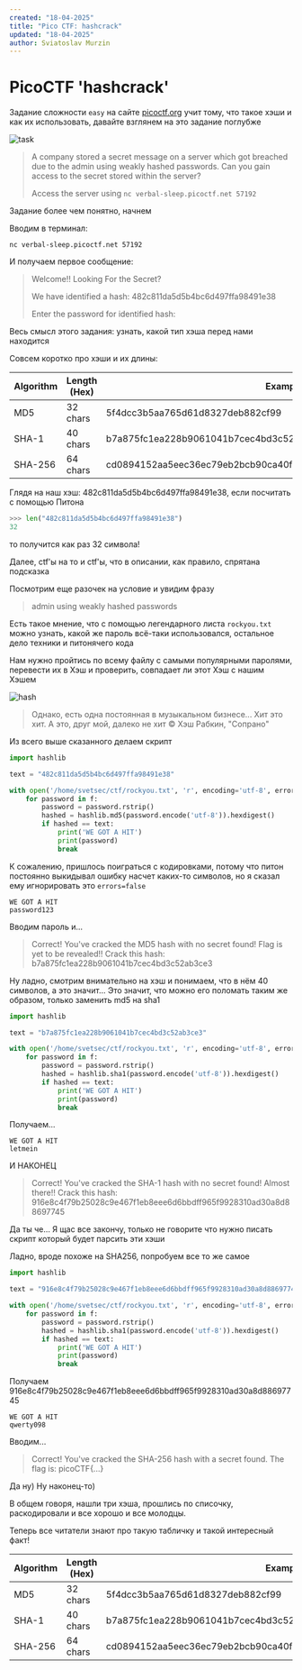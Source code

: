 ```yaml
---
created: "18-04-2025"
title: "Pico CTF: hashcrack"
updated: "18-04-2025"
author: Sviatoslav Murzin
---
```


# PicoCTF 'hashcrack'

Задание сложности `easy` на сайте [picoctf.org](https://play.picoctf.org/practice/challenge/475?category=2&difficulty=1&page=1) учит тому, что такое хэши и как их использовать, давайте взглянем на это задание поглубже

![task](/markdown/images/task.png 'Задание')

>A company stored a secret message on a server which got breached due to the admin using weakly hashed passwords. Can you gain access to the secret stored within the server?
>
>Access the server using `nc verbal-sleep.picoctf.net 57192`

Задание более чем понятно, начнем 

Вводим в терминал:

```
nc verbal-sleep.picoctf.net 57192
```

И получаем первое сообщение:

> Welcome!! Looking For the Secret?
>
> We have identified a hash: 482c811da5d5b4bc6d497ffa98491e38
>
> Enter the password for identified hash:

Весь смысл этого задания: узнать, какой тип хэша перед нами находится

Совсем коротко про хэши и их длины:

| Algorithm | Length (Hex) | Example |
| - | - | - |
|MD5 | 32 chars | 5f4dcc3b5aa765d61d8327deb882cf99|
SHA-1 | 40 chars | b7a875fc1ea228b9061041b7cec4bd3c52ab3ce3
SHA-256 | 64 chars | cd0894152aa5eec36ec79eb2bcb90ca40f056804530f40732b4957a496b23dc8

Глядя на наш хэш: 482c811da5d5b4bc6d497ffa98491e38, если посчитать с помощью Питона

```python
>>> len("482c811da5d5b4bc6d497ffa98491e38")
32
```

то получится как раз 32 символа!

Далее, ctf'ы на то и ctf'ы, что в описании, как правило, спрятана подсказка

Посмотрим еще разочек на условие и увидим фразу

>admin using weakly hashed passwords

Есть такое мнение, что с помощью легендарного листа `rockyou.txt` можно узнать, какой же пароль всё-таки использовался, остальное дело техники и питонячего кода

Нам нужно пройтись по всему файлу с самыми популярными паролями, перевести их в Хэш и проверить, совпадает ли этот Хэш с нашим Хэшем

![hash](/markdown/images/hesh.png)
> Однако, есть одна постоянная в музыкальном бизнесе... Хит это хит. А это, друг мой, далеко не хит © Хэш Рабкин, "Сопрано"

Из всего выше сказанного делаем скрипт

```python
import hashlib

text = "482c811da5d5b4bc6d497ffa98491e38"

with open('/home/svetsec/ctf/rockyou.txt', 'r', encoding='utf-8', errors='ignore') as f:
    for password in f:
        password = password.rstrip()
        hashed = hashlib.md5(password.encode('utf-8')).hexdigest()
        if hashed == text:
            print('WE GOT A HIT')
            print(password)
            break

```

К сожалению, пришлось поиграться с кодировками, потому что питон постоянно выкидывал ошибку насчет каких-то символов, но я сказал ему игнорировать это `errors=false`

```
WE GOT A HIT
password123
```

Вводим пароль и...

>Correct! You've cracked the MD5 hash with no secret found!
>Flag is yet to be revealed!! Crack this hash: b7a875fc1ea228b9061041b7cec4bd3c52ab3ce3

Ну ладно, смотрим внимательно на хэш и понимаем, что в нём 40 символов, а это значит... Это значит, что можно его поломать таким же образом, только заменить md5 на sha1


```python
import hashlib

text = "b7a875fc1ea228b9061041b7cec4bd3c52ab3ce3"

with open('/home/svetsec/ctf/rockyou.txt', 'r', encoding='utf-8', errors='ignore') as f:
    for password in f:
        password = password.rstrip()
        hashed = hashlib.sha1(password.encode('utf-8')).hexdigest()
        if hashed == text:
            print('WE GOT A HIT')
            print(password)
            break

```

Получаем...

```
WE GOT A HIT
letmein
```

И НАКОНЕЦ

> Correct! You've cracked the SHA-1 hash with no secret found!
> Almost there!! Crack this hash: 916e8c4f79b25028c9e467f1eb8eee6d6bbdff965f9928310ad30a8d88697745

Да ты че... Я щас все закончу, только не говорите что нужно писать скрипт который будет парсить эти хэши

Ладно, вроде похоже на SHA256, попробуем все то же самое


```python
import hashlib

text = "916e8c4f79b25028c9e467f1eb8eee6d6bbdff965f9928310ad30a8d88697745"

with open('/home/svetsec/ctf/rockyou.txt', 'r', encoding='utf-8', errors='ignore') as f:
    for password in f:
        password = password.rstrip()
        hashed = hashlib.sha1(password.encode('utf-8')).hexdigest()
        if hashed == text:
            print('WE GOT A HIT')
            print(password)
            break

```

Получаем 916e8c4f79b25028c9e467f1eb8eee6d6bbdff965f9928310ad30a8d88697745

```
WE GOT A HIT
qwerty098
```

Вводим...

> Correct! You've cracked the SHA-256 hash with a secret found. 
> The flag is: picoCTF\{...\}

Да ну) Ну наконец-то)

В общем говоря, нашли три хэша, прошлись по списочку, раскодировали и все хорошо и все молодцы.

Теперь все читатели знают про такую табличку и такой интересный факт!

| Algorithm | Length (Hex) | Example |
| - | - | - |
|MD5 | 32 chars | 5f4dcc3b5aa765d61d8327deb882cf99|
SHA-1 | 40 chars | b7a875fc1ea228b9061041b7cec4bd3c52ab3ce3
SHA-256 | 64 chars | cd0894152aa5eec36ec79eb2bcb90ca40f056804530f40732b4957a496b23dc8

